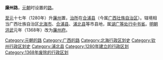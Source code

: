 '''廉州路'''，[[元朝|元朝]]时设置的[[路_(行政区划)|路]]。

[[至元_(忽必烈)|至元]]十七年（1280年）升[[廉州_(唐朝)|廉州]]置，[[治所|治所]]在[[合浦县|合浦县]]（今属[[广西壮族自治区|广西壮族自治区]]）。辖境相当广西壮族自治区[[北海市|北海市]]、[[合浦县|合浦县]]、[[浦北县|浦北县]]等市县地，属[[湖广等处行中书省|湖广等处行中书省]]。[[明朝|明朝]][[洪武|洪武]]元年（1368年）改为[[廉州府|廉州府]]。

{{元朝行政区划|nocat}}
{{元朝行政区划小作品}}
[[Category:元朝的路|Category:元朝的路]]
[[Category:广西的路|Category:广西的路]]
[[Category:北海行政区划史|Category:北海行政区划史]]
[[Category:钦州行政区划史|Category:钦州行政区划史]]
[[Category:浦北县|Category:浦北县]]
[[Category:1280年建立的行政区划|Category:1280年建立的行政区划]]
[[Category:1368年废除的行政区划|Category:1368年废除的行政区划]]
